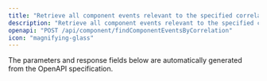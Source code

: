 ```yaml
---
title: "Retrieve all component events relevant to the specified correlation id"
description: "Retrieve all component events relevant to the specified correlation id"
openapi: "POST /api/component/findComponentEventsByCorrelation"
icon: "magnifying-glass"
---
```


<Note>
The parameters and response fields below are automatically generated from the OpenAPI specification.
</Note>
